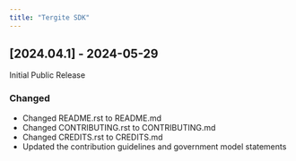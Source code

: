 ```yaml
---
title: "Tergite SDK"
---
```


## [2024.04.1] - 2024-05-29

Initial Public Release

### Changed

- Changed README.rst to README.md
- Changed CONTRIBUTING.rst to CONTRIBUTING.md
- Changed CREDITS.rst to CREDITS.md
- Updated the contribution guidelines and government model statements
